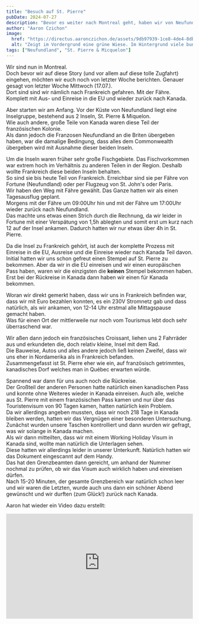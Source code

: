 ```yaml
---
title: "Besuch auf St. Pierre"
pubDate: 2024-07-27
description: "Bevor es weiter nach Montreal geht, haben wir von Neufundland aus noch Frankreich besucht."
author: "Aaron Czichon"
image:
  href: "https://directus.aaronczichon.de/assets/9db97939-1ce8-4de4-8db1-2099aae1e692.jpg?quality=70&width=1600"
  alt: "Zeigt im Vordergrund eine grüne Wiese. Im Hintergrund viele bunte Häuser an einem Hang welcher in Nebel über geht."
tags: ["Neufundland", "St. Pierre & Micquelon"]
---
```



Wir sind nun in Montreal.  
Doch bevor wir auf diese Story (und vor allem auf diese tolle Zugfahrt) eingehen, möchten wir euch noch von letzter Woche berichten. Genauer gesagt von letzter Woche Mittwoch (17.07.).  
Dort sind sind wir nämlich nach Frankreich gefahren. Mit der Fähre. Komplett mit Aus- und Einreise in die EU und wieder zurück nach Kanada.

Aber starten wir am Anfang. Vor der Küste von Neufundland liegt eine Inselgruppe, bestehend aus 2 Inseln, St. Pierre & Miquelon.  
Wie auch andere, große Teile von Kanada waren diese Teil der französischen Kolonie.  
Als dann jedoch die Franzosen Neufundland an die Briten übergeben haben, war die damalige Bedingung, dass alles dem Commonwealth übergeben wird mit Ausnahme dieser beiden Inseln.

<DirectusImage assetId="302bd250-f3a2-45f2-9448-6e87faf870f8.png" />

Um die Inseln waren früher sehr große Fischgebiete. Das Fischvorkommen war extrem hoch im Verhältnis zu anderen Teilen in der Region. Deshalb wollte Frankreich diese beiden Inseln behalten.  
So sind sie bis heute Teil von Frankreich. Erreichbar sind sie per Fähre von Fortune (Neufundland) oder per Flugzeug von St. John's oder Paris.  
Wir haben den Weg mit Fähre gewählt. Das Ganze hatten wir als einen Tagesausflug geplant.  
Morgens mit der Fähre um 09:00Uhr hin und mit der Fähre um 17:00Uhr wieder zurück nach Neufundland.  
Das machte uns etwas einen Strich durch die Rechnung, da wir leider in Fortune mit einer Verspätung von 1,5h ablegten und somit erst um kurz nach 12 auf der Insel ankamen. Dadurch hatten wir nur etwas über 4h in St. Pierre.

Da die Insel zu Frankreich gehört, ist auch der komplette Prozess mit Einreise in die EU, Ausreise und die Einreise wieder nach Kanada Teil davon.  
Initial hatten wir uns schon gefreut einen Stempel auf St. Pierre zu bekommen. Aber da wir in die EU einreisen und wir einen europäischen Pass haben, waren wir die einzigsten die **keinen** Stempel bekommen haben.  
Erst bei der Rückreise in Kanada dann haben wir einen für Kanada bekommen.

Woran wir direkt gemerkt haben, dass wir uns in Frankreich befinden war, dass wir mit Euro bezahlen konnten, es ein 230V Stromnetz gab und dass natürlich, als wir ankamen, von 12-14 Uhr erstmal alle Mittagspause gemacht haben.  
Was für einen Ort der mittlerweile nur noch vom Tourismus lebt doch sehr überraschend war.

Wir aßen dann jedoch ein französisches Croissant, liehen uns 2 Fahrräder aus und erkundeten die, doch relativ kleine, Insel mit dem Rad.  
Die Bauweise, Autos und alles andere jedoch ließ keinen Zweifel, dass wir uns eher in Nordamerika als in Frankreich befanden.  
Zusammengefasst ist St. Pierre eher wie ein, auf französisch getrimmtes, kanadisches Dorf welches man in Québec erwarten würde.

<DirectusGallery folderName="30 Visiting St. Pierre" />

Spannend war dann für uns auch noch die Rückreise.  
Der Großteil der anderen Personen hatte natürlich einen kanadischen Pass und konnte ohne Weiteres wieder in Kanada einreisen. Auch alle, welche aus St. Pierre mit einem französischen Pass kamen und nur über das Touristenvisum von 90 Tagen kamen, hatten natürlich kein Problem.  
Da wir allerdings angeben mussten, dass wir noch 218 Tage in Kanada bleiben werden, hatten wir das Vergnügen einer besonderen Untersuchung.  
Zunächst wurden unsere Taschen kontrolliert und dann wurden wir gefragt, was wir solange in Kanada machen.  
Als wir dann mitteilten, dass wir mit einem Working Holiday Visum in Kanada sind, wollte man natürlich die Unterlagen sehen.  
Diese hatten wir allerdings leider in unserer Unterkunft. Natürlich hatten wir das Dokument eingescannt auf dem Handy.  
Das hat den Grenzbeamten dann gereicht, um anhand der Nummer nochmal zu prüfen, ob wir das Visum auch wirklich haben und einreisen dürfen.  
Nach 15-20 Minuten, der gesamte Grenzbereich war natürlich schon leer und wir waren die Letzten, wurde auch uns dann ein schöner Abend gewünscht und wir durften (zum Glück!) zurück nach Kanada.

Aaron hat wieder ein Video dazu erstellt:

<div style="position: relative; padding-top: 56.25%;">
  <iframe
    src="https://customer-rnx58v5rm01lsk0m.cloudflarestream.com/b179bd22c49c4b508e9f97ca25fff041/iframe?poster=https%3A%2F%2Fcustomer-rnx58v5rm01lsk0m.cloudflarestream.com%2Fb179bd22c49c4b508e9f97ca25fff041%2Fthumbnails%2Fthumbnail.jpg%3Ftime%3D%26height%3D600"
    loading="lazy"
    style="border: none; position: absolute; top: 0; left: 0; height: 100%; width: 100%;"
    allow="accelerometer; gyroscope; autoplay; encrypted-media; picture-in-picture;"
    allowfullscreen="true"
  ></iframe>
</div>
